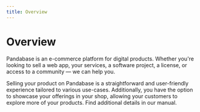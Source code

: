 ```yaml
---
title: Overview
---
```


# Overview

Pandabase is an e-commerce platform for digital products. Whether you're looking
to sell a web app, your services, a software project, a license, or access to a
community — we can help you.

Selling your product on Pandabase is a straightforward and user-friendly
experience tailored to various use-cases. Additionally, you have the option to
showcase your offerings in your shop, allowing your customers to explore more of
your products. Find additional details in our manual.